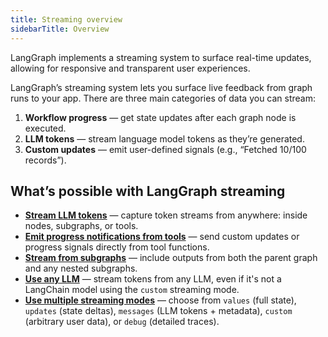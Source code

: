 ```yaml
---
title: Streaming overview
sidebarTitle: Overview
---
```



<AlphaCallout />

LangGraph implements a streaming system to surface real-time updates, allowing for responsive and transparent user experiences.

LangGraph’s streaming system lets you surface live feedback from graph runs to your app.
There are three main categories of data you can stream:

1. **Workflow progress** — get state updates after each graph node is executed.
2. **LLM tokens** — stream language model tokens as they’re generated.
3. **Custom updates** — emit user-defined signals (e.g., “Fetched 10/100 records”).

## What’s possible with LangGraph streaming

* [**Stream LLM tokens**](/oss/langgraph/streaming#messages) — capture token streams from anywhere: inside nodes, subgraphs, or tools.
* [**Emit progress notifications from tools**](/oss/langgraph/streaming#stream-custom-data) — send custom updates or progress signals directly from tool functions.
* [**Stream from subgraphs**](/oss/langgraph/streaming#stream-subgraph-outputs) — include outputs from both the parent graph and any nested subgraphs.
* [**Use any LLM**](/oss/langgraph/streaming#use-with-any-llm) — stream tokens from any LLM, even if it's not a LangChain model using the `custom` streaming mode.
* [**Use multiple streaming modes**](/oss/langgraph/streaming#stream-multiple-modes) — choose from `values` (full state), `updates` (state deltas), `messages` (LLM tokens + metadata), `custom` (arbitrary user data), or `debug` (detailed traces).
